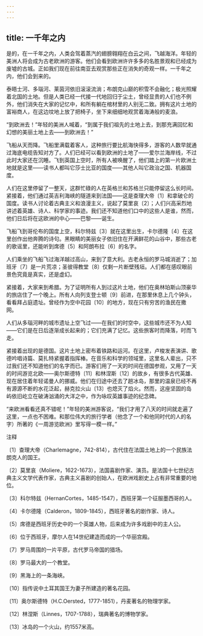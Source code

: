 ```yaml
---
---
---
```

title: 一千年之内
---



是的，在一千年之内，人类会驾着蒸汽的翅膀翱翔在白云之间，飞越海洋。年轻的美洲人将会成为古老欧洲的游客。他们会看到欧洲许许多多的名胜景观和已经成为废墟的古城。正如我们现在前往南亚去观赏那些正在消失的奇观一样。一千年之内，他们会到来的。

泰晤士河、多瑙河、莱茵河依旧滚滚流淌；布朗克山巅的积雪不会融化；极光照耀着北国的土地。但是人类已经一代接一代地回归于尘土，曾经显贵的人们也不例外，他们消失在大家的记忆中，和所有躺在棺材里的人别无二致。拥有这片土地的富裕商人，在这边坟地上放了把椅子，坐下来细细地观赏着海涛般的麦浪。

“到欧洲去！”年轻的美洲人喊着，“到属于我们祖先的土地上去，到那充满回忆和幻想的美丽土地上去——到欧洲去！”

飞船从天而降。飞船里满载着客人，这种旅行要比航海快得多，游客的人数早就通过海底电缆告知对方了。人们已经可以看到欧洲的土地了——爱尔兰海岸线，不过此时大家还在沉睡。飞到英国上空时，所有人被唤醒了，他们踏上的第一片欧洲土地就是这里——读书人都叫它莎士比亚的国度——其他人叫它政治之国、机器国度。

人们在这里停留了一整天，这群忙碌的人在英格兰和苏格兰只能停留这么长时间。紧接着，他们通过英吉利海峡的隧道来到法国——这是查理大帝〔1〕和拿破仑的国度。读书人讨论着古典主义和浪漫主义，说起了莫里哀〔2〕；人们兴高采烈地讲述着英雄、诗人、科学家的事迹。我们还不知道他们口中的这些人是谁，然而，他们日后将在这欧洲的中心——巴黎——诞生。

飞船飞到哥伦布的国度上空，科尔特兹〔3〕就在这里出生，卡尔德隆〔4〕在这里创作出他奔腾的诗句。黑眼睛的美丽女子依旧住在开满鲜花的山谷中，那些古老的歌谣里，还能听到席德〔5〕和阿朗布拉〔6〕的名字。

人们乘坐的飞船飞过海洋越过高山，来到了意大利。古老永恒的罗马城消逝了；加班牙〔7〕是一片荒凉；圣彼得教堂〔8〕仅剩一片断壁残垣。人们都在感叹眼前景色究竟是真实，还是虚幻。

紧接着，大家来到希腊。为了证明所有人到过这片土地，他们在奥林珀斯山顶豪华的旅店住了一个晚上。所有人向列支登士顿〔9〕前进，在那里休息上几个钟头，看看拜占庭遗址。曾经作为空中花园〔10〕的地方，现在只有穷苦的渔民在撒网。

人们从多瑙河畔的城市遗址上空飞过——在我们的时空中，这些城市还不为人知——它们是在日后逐渐成长起来的；它们充满了记忆。这些旅客时而降落，时而飞走。

紧接着出现的是德国。这片土地上密布着铁路和运河。在这里，卢梭发表演讲、歌德吟唱诗篇、莫扎特紧握着指挥棒。在音乐和科学的领域里，这里名人辈出，只不过我们还不知道他们的名字而已。游客们用了一天的时间在德国参观，又用了一天的时间游览北欧——奥尔斯德特〔11〕和林涅斯〔12〕的故乡，有很多古代英雄、现在居住着年轻诺曼人的挪威。他们在归途中还去了趟冰岛，那里的温泉已经不再有源源不断的水花泛起，赫克拉火山〔13〕也熄灭了焰火。然而，这座坚固的岛屿依旧屹立在破涛汹涌的大洋之中，作为咏叹英雄事迹的纪念碑。

“来欧洲看看还真不错呢！”年轻的美洲游客说，“我们才用了八天的时间就走遍了这里，一点也不困难。和那位伟大的旅行学者（他念了一个和他同时代的人的名字）所著的《一周游览欧洲》里写得一模一样。”

注释

〔1〕查理大帝（Charlemagne，742-814），古代住在法国土地上的一个民族法朗克人的国王。

〔2〕莫里哀（Moliere，1622-1673），法国喜剧作家、演员。是法国十七世纪古典主义文学代表作家，古典主义喜剧的创始人，在欧洲戏剧史上占有非常重要的地位。

〔3〕科尔特兹（HernanCortes，1485-1547），西班牙第一个征服墨西哥的人。

〔4〕卡尔德隆（Calderon，1809-1845），西班牙著名的剧作家、诗人。

〔5〕席德是西班牙历史中的一个英雄人物，后来成为许多戏剧中的主人公。

〔6〕位于西班牙，摩尔人在14世纪建造而成的一个华丽宫殿。

〔7〕罗马周围的一片平原，古代罗马帝国的猎场。

〔8〕罗马最大的一个教堂。

〔9〕黑海上的一条海峡。

〔10〕指传说中土耳其国王为妻子所建造的著名花园。

〔11〕奥尔斯德特（H.C.Oersted，1777-1851），丹麦著名的物理学家。

〔12〕林涅斯（Linnes，1707-1788），瑞典著名的博物学家。

〔13〕冰岛的一个火山，约1557米高。
